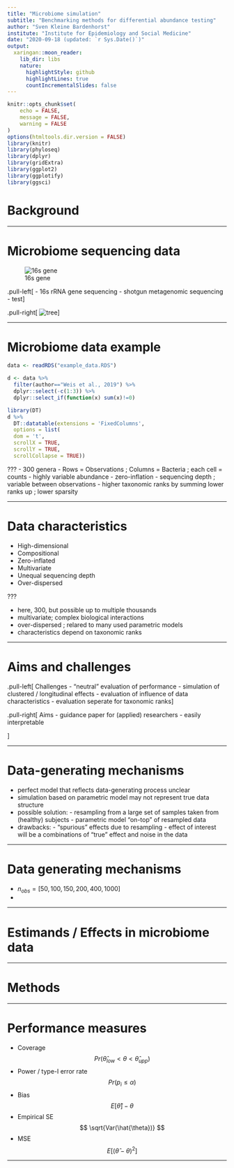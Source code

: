 ```yaml
---
title: "Microbiome simulation"
subtitle: "Benchmarking methods for differential abundance testing"
author: "Sven Kleine Bardenhorst"
institute: "Institute for Epidemiology and Social Medicine"
date: "2020-09-18 (updated: `r Sys.Date()`)"
output:
  xaringan::moon_reader:
    lib_dir: libs
    nature:
      highlightStyle: github
      highlightLines: true
      countIncrementalSlides: false
---
```


```r
knitr::opts_chunk$set(
	echo = FALSE,
	message = FALSE,
	warning = FALSE
)
options(htmltools.dir.version = FALSE)
library(knitr)
library(phyloseq)
library(dplyr)
library(gridExtra)
library(ggplot2)
library(ggplotify)
library(ggsci)
```

# Background

---

# Microbiome sequencing data
![16s gene](16s_var_region.png)

.pull-left[
- 16s rRNA gene sequencing
- shotgun metagenomic sequencing
- test
]

.pull-right[
![tree](tree.png)
]



---

# Microbiome data example
```r
data <- readRDS("example_data.RDS")

d <- data %>%
  filter(author=="Weis et al., 2019") %>%
  dplyr::select(-c(1:3)) %>%
  dplyr::select_if(function(x) sum(x)!=0)

library(DT)
d %>%
  DT::datatable(extensions = 'FixedColumns',
  options = list(
  dom = 't',
  scrollX = TRUE,
  scrollY = TRUE,
  scrollCollapse = TRUE))

```

???
- 300 genera
- Rows = Observations ; Columns = Bacteria ; each cell = counts
- highly variable abundance
- zero-inflation
- sequencing depth ; variable between observations
- higher taxonomic ranks by summing lower ranks up ; lower sparsity

---


# Data characteristics

- High-dimensional
- Compositional
- Zero-inflated
- Multivariate
- Unequal sequencing depth
- Over-dispersed

???

- here, 300, but possible up to multiple thousands
- multivariate; complex biological interactions
- over-dispersed ; relared to many used parametric models
- characteristics depend on taxonomic ranks

---

# Aims and challenges

.pull-left[
Challenges
- "neutral" evaluation of performance
- simulation of clustered / longitudinal effects
- evaluation of influence of data characteristics
- evaluation seperate for taxonomic ranks
]

.pull-right[
Aims
- guidance paper for (applied) researchers
- easily interpretable

]

---

# Data-generating mechanisms

- perfect model that reflects data-generating process unclear
- simulation based on parametric model may not represent true data structure
- possible solution:
      - resampling from a large set of samples taken from (healthy) subjects
      - parametric model "on-top" of resampled data
- drawbacks:
      - "spurious" effects due to resampling
      - effect of interest will be a combinations of "true" effect and noise in the data

---

# Data generating mechanisms
- $n_{obs} = [50,100,150,200,400,1000]$
- 


---

# Estimands / Effects in microbiome data

---

# Methods


---

# Performance measures

- Coverage  $$Pr(\hat{\theta}_{low} < \theta < \hat{\theta}_{upp})$$
- Power / type-I error rate $$ Pr(p_i \leq \alpha)$$
- Bias $$ E[\hat{\theta}] - \theta $$
- Empirical SE $$ \sqrt{Var(\hat{\theta})} $$
- MSE $$ E[(\hat{\theta} - \theta)^2] $$


---
